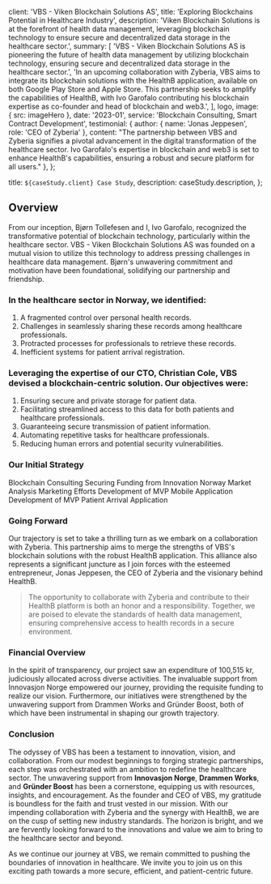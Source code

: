 
  client: 'VBS - Viken Blockchain Solutions AS',
  title: 'Exploring Blockchains Potential in Healthcare Industry',
  description:
    'Viken Blockchain Solutions is at the forefront of health data management, leveraging blockchain technology to ensure secure and decentralized data storage in the healthcare sector.',
  summary: [
    'VBS - Viken Blockchain Solutions AS is pioneering the future of health data management by utilizing blockchain technology, ensuring secure and decentralized data storage in the healthcare sector.',
    'In an upcoming collaboration with Zyberia, VBS aims to integrate its blockchain solutions with the HealthB application, available on both Google Play Store and Apple Store. This partnership seeks to amplify the capabilities of HealthB, with Ivo Garofalo contributing his blockchain expertise as co-founder and head of blockchain and web3.',
  ],
  logo,
  image: { src: imageHero },
  date: '2023-01',
  service: 'Blockchain Consulting, Smart Contract Development',
  testimonial: {
    author: { name: 'Jonas Jeppesen', role: 'CEO of Zyberia' },
    content:
      "The partnership between VBS and Zyberia signifies a pivotal advancement in the digital transformation of the healthcare sector. Ivo Garofalo's expertise in blockchain and web3 is set to enhance HealthB's capabilities, ensuring a robust and secure platform for all users."
  },
};

  title: `${caseStudy.client} Case Study`,
  description: caseStudy.description,
};

## Overview

From our inception, Bjørn Tollefesen and I, Ivo Garofalo, recognized the transformative potential of blockchain technology, particularly within the healthcare sector. VBS - Viken Blockchain Solutions AS was founded on a mutual vision to utilize this technology to address pressing challenges in healthcare data management. Bjørn's unwavering commitment and motivation have been foundational, solidifying our partnership and friendship.

### In the healthcare sector in Norway, we identified:

1. A fragmented control over personal health records.
2. Challenges in seamlessly sharing these records among healthcare professionals.
3. Protracted processes for professionals to retrieve these records.
4. Inefficient systems for patient arrival registration.

### Leveraging the expertise of our CTO, Christian Cole, VBS devised a blockchain-centric solution. Our objectives were:

1. Ensuring secure and private storage for patient data.
2. Facilitating streamlined access to this data for both patients and healthcare professionals.
3. Guaranteeing secure transmission of patient information.
4. Automating repetitive tasks for healthcare professionals.
5. Reducing human errors and potential security vulnerabilities.


### Our Initial Strategy

<TagList>
  <TagListItem>Blockchain Consulting</TagListItem>
  <TagListItem>Securing Funding from Innovation Norway</TagListItem>
  <TagListItem>Market Analysis</TagListItem>
  <TagListItem>Marketing Efforts</TagListItem>
  <TagListItem>Development of MVP Mobile Application</TagListItem>
  <TagListItem>Development of MVP Patient Arrival Application</TagListItem>
</TagList>

### Going Forward
Our trajectory is set to take a thrilling turn as we embark on a collaboration with Zyberia. This partnership aims to merge the strengths of VBS's blockchain solutions with the robust HealthB application. This alliance also represents a significant juncture as I join forces with the esteemed entrepreneur, Jonas Jeppesen, the CEO of Zyberia and the visionary behind HealthB.

<Blockquote
  author={{ name: 'Ivo Garofalo', role: 'CEO, Blockchain Developer at VBS' }}
  image={{ src: imageIvoGarofalo }}
>
  The opportunity to collaborate with Zyberia and contribute to their HealthB platform is both an honor and a responsibility. Together, we are poised to elevate the standards of health data management, ensuring comprehensive access to health records in a secure environment.
</Blockquote>


### Financial Overview

In the spirit of transparency, our project saw an expenditure of 100,515 kr, judiciously allocated across diverse activities. The invaluable support from Innovasjon Norge empowered our journey, providing the requisite funding to realize our vision. Furthermore, our initiatives were strengthened by the unwavering support from Drammen Works and Gründer Boost, both of which have been instrumental in shaping our growth trajectory.


### Conclusion

The odyssey of VBS has been a testament to innovation, vision, and collaboration. From our modest beginnings to forging strategic partnerships, each step was orchestrated with an ambition to redefine the healthcare sector. The unwavering support from **Innovasjon Norge**, **Drammen Works**, and **Gründer Boost** has been a cornerstone, equipping us with resources, insights, and encouragement. As the founder and CEO of VBS, my gratitude is boundless for the faith and trust vested in our mission. With our impending collaboration with Zyberia and the synergy with HealthB, we are on the cusp of setting new industry standards. The horizon is bright, and we are fervently looking forward to the innovations and value we aim to bring to the healthcare sector and beyond.

<StatList>
  <StatListItem value="18 January 2023" label="Project Inception Date" />
  <StatListItem value="2" label="Advisors from the Healthcare Industry" />
  <StatListItem value="3" label="Core Dedicated Team Members " />
  <StatListItem value="+3" label="Strategic Partnerships Forged" />
  <StatListItem value="$10,000" label="Funding Secured" />
</StatList>

As we continue our journey at VBS, we remain committed to pushing the boundaries of innovation in healthcare. We invite you to join us on this exciting path towards a more secure, efficient, and patient-centric future.
